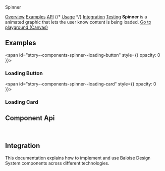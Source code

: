 
<bal-doc-banner id="story--components-spinner--basic">Spinner</bal-doc-banner>

<bal-doc-tabs>
  <a href="#story--components-spinner--basic">Overview</a>
  <a href="#examples">Examples</a>
  <a href="#component-api">API</a>
  {/* <a href="#usage">Usage</a> */}
  <a href="#integration">Integration</a>
  <a href="#testing">Testing</a>
</bal-doc-tabs>

<bal-doc-lead>
  <b>Spinner</b> is a animated graphic that lets the user know content is being loaded.
</bal-doc-lead>

<Canvas withSource="open">
  <Story id="components-spinner--basic" />
</Canvas>

<bal-doc-app>
  <bal-button-group class="mb-6" position="center">
    <a class="button is-primary" href="?path=/story/components-spinner--basic">
      Go to playground (Canvas)
    </a>
  </bal-button-group>
</bal-doc-app>

## Examples

<span id="story--components-spinner--loading-button" style={{ opacity: 0 }}></span>

### Loading Button

<Canvas>
  <Story id="components-spinner--loading-button" />
</Canvas>

<span id="story--components-spinner--loading-card" style={{ opacity: 0 }}></span>

### Loading Card

<Canvas>
  <Story id="components-spinner--loading-card" />
</Canvas>

## Component Api

<Description markdown={readme} />

<br />

## Integration

This documentation explains how to implement and use Baloise Design System components across different technologies.

<bal-doc-link-list>
  <a href="?path=/docs/getting-started-html5-overview--page">
    <bal-doc-link-list-item template="html5"></bal-doc-link-list-item>
  </a>
  <a href="?path=/docs/getting-started-vue-overview--page">
    <bal-doc-link-list-item template="vue"></bal-doc-link-list-item>
  </a>
  <a href="?path=/docs/getting-started-angular-overview--page">
    <bal-doc-link-list-item template="angular"></bal-doc-link-list-item>
  </a>
  <a href="?path=/docs/getting-started-react-overview--page">
    <bal-doc-link-list-item template="react"></bal-doc-link-list-item>
  </a>
</bal-doc-link-list>


<Description markdown={testing} />

<bal-doc-github link="/components/bal-spinner/stories/bal-spinner.docs.mdx"></bal-doc-github>
